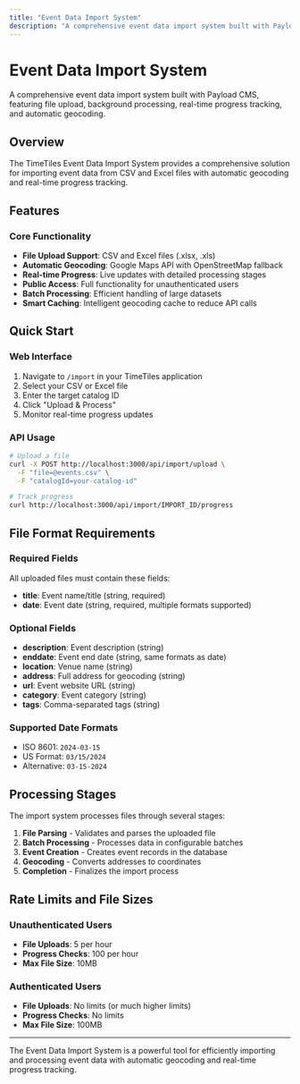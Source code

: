 ```yaml
---
title: "Event Data Import System"
description: "A comprehensive event data import system built with Payload CMS, featuring file upload, background processing, real-time progress tracking, and automatic geocoding."
---
```


# Event Data Import System

A comprehensive event data import system built with Payload CMS, featuring file upload, background processing, real-time progress tracking, and automatic geocoding.

## Overview

The TimeTiles Event Data Import System provides a comprehensive solution for importing event data from CSV and Excel files with automatic geocoding and real-time progress tracking.

## Features

### Core Functionality

- **File Upload Support**: CSV and Excel files (.xlsx, .xls)
- **Automatic Geocoding**: Google Maps API with OpenStreetMap fallback
- **Real-time Progress**: Live updates with detailed processing stages
- **Public Access**: Full functionality for unauthenticated users
- **Batch Processing**: Efficient handling of large datasets
- **Smart Caching**: Intelligent geocoding cache to reduce API calls

## Quick Start

### Web Interface

1. Navigate to `/import` in your TimeTiles application
2. Select your CSV or Excel file
3. Enter the target catalog ID
4. Click "Upload & Process"
5. Monitor real-time progress updates

### API Usage

```bash
# Upload a file
curl -X POST http://localhost:3000/api/import/upload \
  -F "file=@events.csv" \
  -F "catalogId=your-catalog-id"

# Track progress
curl http://localhost:3000/api/import/IMPORT_ID/progress
```

## File Format Requirements

### Required Fields

All uploaded files must contain these fields:

- **title**: Event name/title (string, required)
- **date**: Event date (string, required, multiple formats supported)

### Optional Fields

- **description**: Event description (string)
- **enddate**: Event end date (string, same formats as date)
- **location**: Venue name (string)
- **address**: Full address for geocoding (string)
- **url**: Event website URL (string)
- **category**: Event category (string)
- **tags**: Comma-separated tags (string)

### Supported Date Formats

- ISO 8601: `2024-03-15`
- US Format: `03/15/2024`
- Alternative: `03-15-2024`

## Processing Stages

The import system processes files through several stages:

1. **File Parsing** - Validates and parses the uploaded file
2. **Batch Processing** - Processes data in configurable batches
3. **Event Creation** - Creates event records in the database
4. **Geocoding** - Converts addresses to coordinates
5. **Completion** - Finalizes the import process

## Rate Limits and File Sizes

### Unauthenticated Users

- **File Uploads**: 5 per hour
- **Progress Checks**: 100 per hour
- **Max File Size**: 10MB

### Authenticated Users

- **File Uploads**: No limits (or much higher limits)
- **Progress Checks**: No limits
- **Max File Size**: 100MB

---

The Event Data Import System is a powerful tool for efficiently importing and processing event data with automatic geocoding and real-time progress tracking.